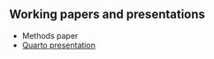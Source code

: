 ## Working papers and presentations 

- Methods paper 
- [Quarto presentation](https://rpubs.com/JonMinton/edinbr-econinact)